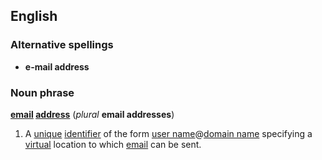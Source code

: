 == English ==
=== Alternative spellings ===
*'''e-mail address'''

=== Noun phrase ===
'''[[email]] [[address]]''' (''plural'' '''email addresses''')

# A [[unique]] [[identifier]] of the form [[user name]]@[[domain name]] specifying a [[virtual]] location to which [[email]] can be sent.